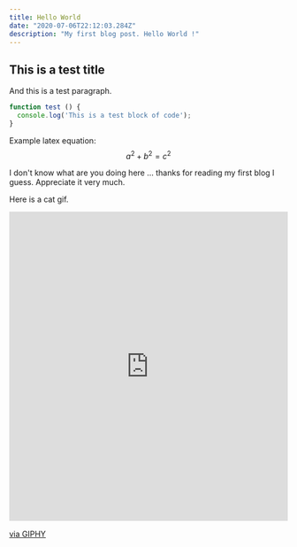 ```yaml
---
title: Hello World
date: "2020-07-06T22:12:03.284Z"
description: "My first blog post. Hello World !"
---
```



## This is a test title

And this is a test paragraph.

```js
function test () {
  console.log('This is a test block of code');
}
```

Example latex equation:
$$
a^2 + b^2 = c^2
$$


<TestComponent/>

I don't know what are you doing here ... thanks for reading my first blog I guess. Appreciate it very much.

Here is a cat gif.

<div style="width:100%;height:0;padding-bottom:111%;position:relative;"><iframe src="https://giphy.com/embed/v6aOjy0Qo1fIA" width="100%" height="100%" style="position:absolute" frameBorder="0" class="giphy-embed" allowFullScreen></iframe></div><p><a href="https://giphy.com/gifs/v6aOjy0Qo1fIA">via GIPHY</a></p>
